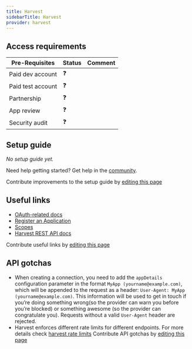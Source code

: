 ```yaml
---
title: Harvest
sidebarTitle: Harvest
provider: harvest
---
```




<Overview />
<PreBuiltTooling />
<PreBuiltUseCases />

## Access requirements
| Pre-Requisites | Status | Comment|
| - | - | - |
| Paid dev account | ❓ |  |
| Paid test account | ❓ |  |
| Partnership | ❓ | |
| App review | ❓ |  |
| Security audit | ❓ | |


## Setup guide

_No setup guide yet._

<Tip>Need help getting started? Get help in the [community](https://nango.dev/slack).</Tip>

<Note>Contribute improvements to the setup guide by [editing this page](https://github.com/nangohq/nango/tree/master/docs-v2/integrations/all/harvest.mdx)</Note>


## Useful links

-   [OAuth-related docs](https://help.getharvest.com/api-v2/authentication-api/authentication/authentication/#oauth2-application)
-   [Register an Application](https://id.getharvest.com/oauth2/clients/new)
-   [Scopes](https://help.getharvest.com/api-v2/authentication-api/authentication/authentication/#scopes-and-account-access)
-   [Harvest REST API docs](https://help.getharvest.com/api-v2)

<Note>Contribute useful links by [editing this page](https://github.com/nangohq/nango/tree/master/docs-v2/integrations/all/harvest.mdx)</Note>

## API gotchas
- When creating a connection, you need to add the `appDetails` configuration parameter in the format `MyApp (yourname@example.com)`, which will be appended to the request as a header: `User-Agent: MyApp (yourname@example.com)`. This information will be used to get in touch if you’re doing something wrong(so the provider can warn you before you’re blocked) or something awesome (so the provider can congratulate you). Requests without a valid `User-Agent` header are rejected.
- Harvest enforces different rate limits for different endpoints. For more details check [harvest rate limits](https://help.getharvest.com/api-v2/introduction/overview/general/#rate-limiting)
<Note>Contribute API gotchas by [editing this page](https://github.com/nangohq/nango/tree/master/docs-v2/integrations/all/harvest.mdx)</Note>
